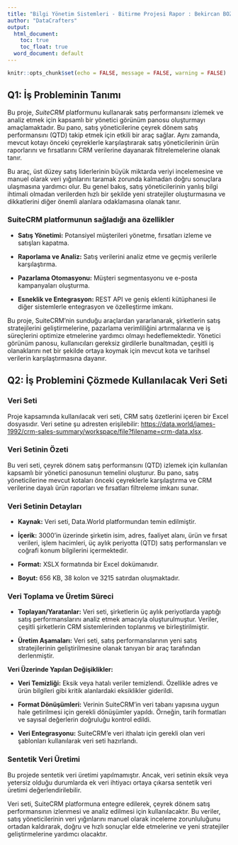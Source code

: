 ```yaml
---
title: "Bilgi Yönetim Sistemleri - Bitirme Projesi Rapor : Bekircan BOZKURT 210401001, Samet TATLICAK 200401097, Betül CENGİZ 190401029, Deniz DAĞ 210401100, Özlem Emine AYDIN DAĞ 180401115"
author: "DataCrafters"
output:
  html_document:
    toc: true
    toc_float: true
  word_document: default
---
```

```r
knitr::opts_chunk$set(echo = FALSE, message = FALSE, warning = FALSE)
```

## Q1: İş Probleminin Tanımı

Bu proje, *SuiteCRM* platformunu kullanarak satış performansını izlemek ve analiz etmek için kapsamlı bir yönetici görünüm panosu oluşturmayı amaçlamaktadır. Bu pano, satış yöneticilerine çeyrek dönem satış performansını (QTD) takip etmek için etkili bir araç sağlar. Aynı zamanda, mevcut kotayı önceki çeyreklerle karşılaştırarak satış yöneticilerinin ürün raporlarını ve fırsatlarını CRM verilerine dayanarak filtrelemelerine olanak tanır.

Bu araç, üst düzey satış liderlerinin büyük miktarda veriyi incelemesine ve manuel olarak veri yığınlarını taramak zorunda kalmadan doğru sonuçlara ulaşmasına yardımcı olur. Bu genel bakış, satış yöneticilerinin yanlış bilgi ihtimali olmadan verilerden hızlı bir şekilde yeni stratejiler oluşturmasına ve dikkatlerini diğer önemli alanlara odaklamasına olanak tanır.

### SuiteCRM platformunun sağladığı ana özellikler

- **Satış Yönetimi:** Potansiyel müşterileri yönetme, fırsatları izleme ve satışları kapatma.

- **Raporlama ve Analiz:** Satış verilerini analiz etme ve geçmiş verilerle karşılaştırma.

- **Pazarlama Otomasyonu:** Müşteri segmentasyonu ve e-posta kampanyaları oluşturma.

- **Esneklik ve Entegrasyon:** REST API ve geniş eklenti kütüphanesi ile diğer sistemlerle entegrasyon ve özelleştirme imkanı.

Bu proje, SuiteCRM'nin sunduğu araçlardan yararlanarak, şirketlerin satış stratejilerini geliştirmelerine, pazarlama verimliliğini artırmalarına ve iş süreçlerini optimize etmelerine yardımcı olmayı hedeflemektedir. Yönetici görünüm panosu, kullanıcıları gereksiz girdilerle bunaltmadan, çeşitli iş olanaklarını net bir şekilde ortaya koymak için mevcut kota ve tarihsel verilerin karşılaştırmasına dayanır.

## Q2: İş Problemini Çözmede Kullanılacak Veri Seti

### Veri Seti

Proje kapsamında kullanılacak veri seti, CRM satış özetlerini içeren bir Excel dosyasıdır. Veri setine şu adresten erişilebilir: [https://data.world/james-1992/crm-sales-summary/workspace/file?filename=crm-data.xlsx](https://data.world/james-1992/crm-sales-summary/workspace/file?filename=crm-data.xlsx).

### Veri Setinin Özeti

Bu veri seti, çeyrek dönem satış performansını (QTD) izlemek için kullanılan kapsamlı bir yönetici panosunun temelini oluşturur. Bu pano, satış yöneticilerine mevcut kotaları önceki çeyreklerle karşılaştırma ve CRM verilerine dayalı ürün raporları ve fırsatları filtreleme imkanı sunar.

### Veri Setinin Detayları

- **Kaynak:** Veri seti, Data.World platformundan temin edilmiştir.

- **İçerik:** 3000'in üzerinde şirketin isim, adres, faaliyet alanı, ürün ve fırsat verileri, işlem hacimleri, üç aylık periyotta (QTD) satış performansları ve coğrafi konum bilgilerini içermektedir.

- **Format:** XSLX formatında bir Excel dokümanıdır.

- **Boyut:** 656 KB, 38 kolon ve 3215 satırdan oluşmaktadır.

### Veri Toplama ve Üretim Süreci

- **Toplayan/Yaratanlar:** Veri seti, şirketlerin üç aylık periyotlarda yaptığı satış performanslarını analiz etmek amacıyla oluşturulmuştur. Veriler, çeşitli şirketlerin CRM sistemlerinden toplanmış ve birleştirilmiştir.

- **Üretim Aşamaları:** Veri seti, satış performanslarının yeni satış stratejilerinin geliştirilmesine olanak tanıyan bir araç tarafından derlenmiştir.

**Veri Üzerinde Yapılan Değişiklikler:**

- **Veri Temizliği:** Eksik veya hatalı veriler temizlendi. Özellikle adres ve ürün bilgileri gibi kritik alanlardaki eksiklikler giderildi.

- **Format Dönüşümleri:** Verinin SuiteCRM'in veri tabanı yapısına uygun hale getirilmesi için gerekli dönüşümler yapıldı. Örneğin, tarih formatları ve sayısal değerlerin doğruluğu kontrol edildi.

- **Veri Entegrasyonu:** SuiteCRM'e veri ithalatı için gerekli olan veri şablonları kullanılarak veri seti hazırlandı.

### Sentetik Veri Üretimi

Bu projede sentetik veri üretimi yapılmamıştır. Ancak, veri setinin eksik veya yetersiz olduğu durumlarda ek veri ihtiyacı ortaya çıkarsa sentetik veri üretimi değerlendirilebilir.

Veri seti, SuiteCRM platformuna entegre edilerek, çeyrek dönem satış performansının izlenmesi ve analiz edilmesi için kullanılacaktır. Bu veriler, satış yöneticilerinin veri yığınlarını manuel olarak inceleme zorunluluğunu ortadan kaldırarak, doğru ve hızlı sonuçlar elde etmelerine ve yeni stratejiler geliştirmelerine yardımcı olacaktır.
